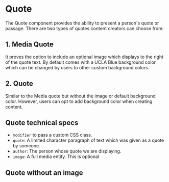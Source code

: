 
<Meta of={QuoteStories} />

# Quote

The Quote component provides the ability to present a person's quote or passage. There are two types of quotes content creators can choose from:

## 1. Media Quote
It proves the option to include an optional image which displays to the right of the quote text. By default comes with a UCLA Blue background color which can be changed by users to other custom background colors.

<Story of={QuoteStories.MediaQuote} />

## 2. Quote
Similar to the Media quote but without the image or default background color. However, users can opt to add background color when creating content.
<Story of={QuoteStories.Quote} />

## Quote technical specs

* `modifier` to pass a custom CSS class.
* `quote`: A limited character paragraph of text which was given as a quote by someone.
* `author`: The person whose quote we are displaying.
* `image`: A full media entity. This is optional

## Quote without an image

<Story of={QuoteStories.Quote} />
